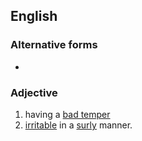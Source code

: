 ==English==

===Alternative forms===
* {{l|en|ill-humoured}}

===Adjective===
{{en-adj}}
# having a [[bad temper]]
# [[irritable]] in a [[surly]] manner.